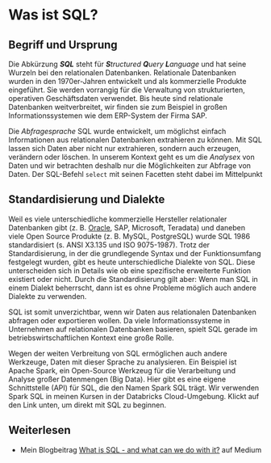# Was ist SQL?

## Begriff und Ursprung

Die Abkürzung ***SQL*** steht für ***S**tructured* ***Q**uery* ***L**anguage* und hat seine Wurzeln bei den relationalen Datenbanken. Relationale Datenbanken wurden in den 1970er-Jahren entwickelt und als kommerzielle Produkte eingeführt. Sie werden vorrangig für die Verwaltung von strukturierten, operativen Geschäftsdaten verwendet. Bis heute sind relationale Datenbanken weitverbreitet, wir finden sie zum Beispiel in großen Informationssystemen wie dem ERP-System der Firma SAP.

Die *Abfragesprache* SQL wurde entwickelt, um möglichst einfach Informationen aus relationalen Datenbanken extrahieren zu können. Mit SQL lassen sich Daten aber nicht nur extrahieren, sondern auch erzeugen, verändern oder löschen. In unserem Kontext geht es um die *Analyse*x von Daten und wir betrachten deshalb nur die Möglichkeiten zur Abfrage von Daten. Der SQL-Befehl `select` mit seinen Facetten steht dabei im Mittelpunkt

## Standardisierung und Dialekte

Weil es viele unterschiedliche kommerzielle Hersteller relationaler Datenbanken gibt (z. B. [Oracle](https://www.oracle.com/database/), SAP, Microsoft, Teradata) und daneben viele Open Source Produkte (z. B. MySQL, PostgreSQL) wurde SQL 1986 standardisiert (s. ANSI X3.135 und ISO 9075-1987). Trotz der Standardisierung, in der die grundlegende Syntax und der Funktionsumfang festgelegt wurden, gibt es heute unterschiedliche Dialekte von SQL. Diese unterscheiden sich in Details wie ob eine spezifische erweiterte Funktion existiert oder nicht. Durch die Standardisierung gilt aber: Wenn man SQL in einem Dialekt beherrscht, dann ist es ohne Probleme möglich auch andere Dialekte zu verwenden.

SQL ist somit unverzichtbar, wenn wir Daten aus relationalen Datenbanken abfragen oder exportieren wollen. Da viele Informationssysteme in Unternehmen auf relationalen Datenbanken basieren, spielt SQL gerade im betriebswirtschaftlichen Kontext eine große Rolle.

Wegen der weiten Verbreitung von SQL ermöglichen auch andere Werkzeuge, Daten mit dieser Sprache zu analysieren. Ein Beispiel ist Apache Spark, ein Open-Source Werkzeug für die Verarbeitung und Analyse großer Datenmengen (Big Data). Hier gibt es eine eigene Schnittstelle (API) für SQL, die den Namen Spark SQL trägt. Wir verwenden Spark SQL in meinen Kursen in der Databricks Cloud-Umgebung. Klickt auf den Link unten, um direkt mit SQL zu beginnen.

## Weiterlesen {.unnumbered}

-   Mein Blogbeitrag [What is SQL - and what can we do with it?](https://nicolasmeseth.medium.com/what-is-sql-and-what-can-it-do-a2ad0204e47) auf Medium
